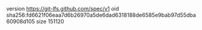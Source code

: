 version https://git-lfs.github.com/spec/v1
oid sha256:fd6621f06eaa7d6b26970a5de6dad6318188de6585e9bab97d55dba60908d105
size 151120
